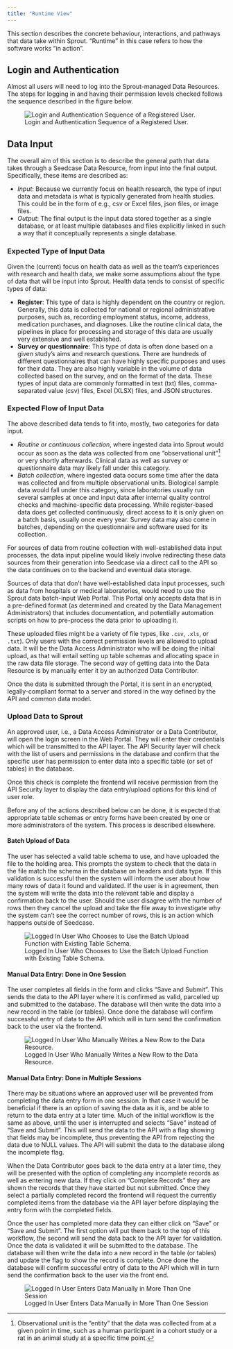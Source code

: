 ```yaml
---
title: "Runtime View"
---
```


This section describes the concrete behaviour, interactions, and
pathways that data take within Sprout. "Runtime" in this case refers
to how the software works "in action".

## Login and Authentication

Almost all users will need to log into the Sprout-managed Data
Resources. The steps for logging in and having their permission levels
checked follows the sequence described in the figure below.

![Login and Authentication Sequence of a Registered User.](images/runtime-login-sequence.png)

## Data Input

The overall aim of this section is to describe the general path that
data takes through a Seedcase Data Resource, from input into the final
output. Specifically, these items are described as:

-   *Input*: Because we currently focus on health research, the type of
    input data and metadata is what is typically generated from
    health studies. This could be in the form of e.g., csv or Excel files, json files, or image files.
-   *Output*: The final output is the input data stored
    together as a single database, or at least multiple databases and
    files explicitly linked in such a way that it conceptually
    represents a single database.

### Expected Type of Input Data

Given the (current) focus on health data as well as the team's experiences with research and health data,
we make some assumptions about the type of data that will be input into
Sprout. Health data tends to consist of specific types of data:

<!---
-   **Clinical**: This data is typically collected during patient visits
    to doctors. Depending on the country or administrative region, there
    will likely already be well-established data processing and storage
    pipelines in place. --->
-   **Register**: This type of data is highly dependent on the country
    or region. Generally, this data is collected for national or
    regional administrative purposes, such as, recording employment
    status, income, address, medication purchases, and diagnoses. Like
    the routine clinical data, the pipelines in place for processing and
    storage of this data are usually very extensive and well established. 
<!---
-   **Biological sample data**: This type of data is generated from
    biological samples, like blood, saliva, semen, hair, or urine. Data
    generated from sample analytic techniques often produce large
    volumes of data per person. Samples may be generated in larger
    established laboratories or in smaller research groups, depending on
    how what analytic technology is used and how new it is. The
    structure and format of the generated data also tends to be highly
    variable and depends heavily on the technology used, sometimes
    requiring specialized software to process and output. --->
-   **Survey or questionnaire**: This type of data is often done based
    on a given study's aims and research questions. There are hundreds
    of different questionnaires that can have highly specific purposes
    and uses for their data. They are also highly variable in the volume
    of data collected based on the survey, and on the format of the
    data.
These types of input data are commonly formatted in text (txt) files, comma-separated value (csv) files, Excel (XLSX) files, and JSON structures. 

### Expected Flow of Input Data

The above described data tends to fit into, mostly, two categories for
data input.

-   *Routine or continuous collection*, where ingested data into
    Sprout would occur as soon as the data was collected from one
    "observational unit"[^1] or very shortly afterwards. Clinical data
    as well as survey or questionnaire data may likely fall under this
    category.
-   *Batch collection*, where ingested data occurs some time after the
    data was collected and from multiple observational units. Biological
    sample data would fall under this category, since laboratories
    usually run several samples at once and input data after internal
    quality control checks and machine-specific data processing. While
    register-based data does get collected continuously, direct access
    to it is only given on a batch basis, usually once every year.
    Survey data may also come in batches, depending on the questionnaire
    and software used for its collection.

[^1]: Observational unit is the "entity" that the data was collected
    from at a given point in time, such as a human participant in a
    cohort study or a rat in an animal study at a specific time point.

For sources of data from routine collection with well-established data
input processes, the data input pipeline would likely involve
redirecting these data sources from their generation into Seedcase via a
direct call to the API so the data continues on to the backend and
eventual data storage.

Sources of data that don't have well-established data input processes,
such as data from hospitals or medical laboratories, would need to use the
Sprout data batch-input Web Portal. This Portal only accepts data
that is in a pre-defined format (as determined and created by the Data Management 
Administrators) that includes documentation, and potentially automation
scripts on how to pre-process the data prior to uploading it.

These uploaded files might be a variety of file types, like `.csv`,
`.xls`, or `.txt`). Only users with the correct permission levels are
allowed to upload data. It will be the Data Access Administrator who
will be doing the initial upload, as that will entail setting up table schemas
and allocating space in the raw data file storage. The second way of
getting data into the Data Resource is by manually enter it by an
authorized Data Contributor.

Once the data is submitted through the Portal, it is sent in an
encrypted, legally-compliant format to a server and stored in the way
defined by the API and common data model.

### Upload Data to Sprout

An approved user, i.e., a Data Access Administrator or a Data Contributor, will open the login screen in the Web Portal. They
will enter their credentials which will be transmitted to the API layer.
The API Security layer will check with the list of users and permissions
in the database and confirm that the specific user has permission to
enter data into a specific table (or set of tables) in the database.

Once this check is complete the frontend will receive permission from
the API Security layer to display the data entry/upload options for this kind of user role.

Before any of the actions described below can be done, it is expected that appropriate table schemas or entry forms have been created by one or more administrators of the system. This process is described elsewhere.

<!--TODO change elsewhere above to the actual location of where we describe table schema and data entry form creation-->

#### Batch Upload of Data 

The user has selected a valid table schema to use, and have uploaded the file to the holding area. This prompts the system to check that the data in the file match the schema in the database on headers and data type. If this validation is successful then the system will inform the user about how many rows of data it found and validated. If the user is in agreement, then the system will write the data into the relevant table and display a confirmation back to the user. Should the user disagree with the number of rows then they cancel the upload and take the file away to investigate why the system can't see the correct number of rows, this is an action which happens outside of Seedcase.

![Logged In User Who Chooses to Use the Batch Upload Function with Existing Table Schema.](/design/images/user-flow-data-upload.png){#fig-batch-data-entry}

<!--TODO Ensure that the link above will still work once SKB has finished updating the diagrams-->

#### Manual Data Entry: Done in One Session

The user completes all fields in the form and clicks "Save and Submit". This sends
the data to the API layer where it is confirmed as valid, parcelled up
and submitted to the database. The database will then write the data
into a new record in the table (or tables). Once done the database will
confirm successful entry of data to the API which will in turn send the
confirmation back to the user via the frontend.

![Logged In User Who Manually Writes a New Row to the Data
Resource.](/design/images/runtime-manual-data-entry.png){#fig-manual-data-entry}

<!--TODO convert puml file to png so that the link above works-->

#### Manual Data Entry: Done in Multiple Sessions

There may be situations where an approved user will be prevented from
completing the data entry form in one session. In that case it would be
beneficial if there is an option of saving the data as it is, and be
able to return to the data entry at a later time. Much of the initial
workflow is the same as above, until the user is interrupted and selects
"Save" instead of "Save and Submit". This will send the data to the API with
a flag showing that fields may be incomplete, thus preventing the API
from rejecting the data due to NULL values. The API will submit the data
to the database along the incomplete flag.

When the Data Contributor goes back to the data entry at a later time, they will be
presented with the option of completing any incomplete records as well
as entering new data. If they click on "Complete Records" they are shown
the records that they have started but not submitted. Once they select a
partially completed record the frontend will request the currently
completed items from the database via the API layer before displaying
the entry form with the completed fields.

Once the user has completed more data they can either click on "Save" or
"Save and Submit". The first option will put them back to the top of this
workflow, the second will send the data back to the API layer for
validation. Once the data is validated it will be submitted to the
database. The database will then write the data into a new record in the
table (or tables) and update the flag to show the record is complete.
Once done the database will confirm successful entry of data to the API
which will in turn send the confirmation back to the user via the front
end.

![Logged In User Enters Data Manually in More Than One
Session](/design/images/runtime-manual-data-update.png){#fig-manual-data-update}

<!--TODO convert puml file to png so that the link above works-->